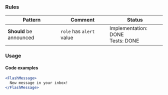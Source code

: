 ### Rules

| Pattern                 | Comment                  | Status                                |
| ----------------------- | ------------------------ | ------------------------------------- |
| **Should** be announced | `role` has `alert` value | Implementation: DONE<br />Tests: DONE |

### Usage

#### Code examples

<!-- prettier-ignore -->
```jsx
<FlashMessage>
  New message in your inbox!
</FlashMessage>
```
